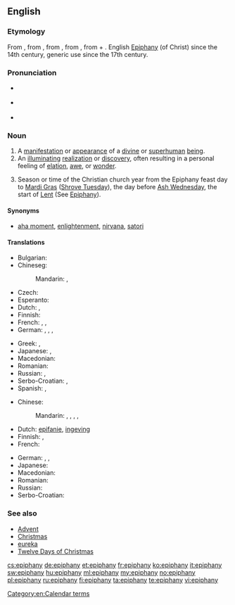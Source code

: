 {{was wotd|2008|March|22}}
{{also|Epiphany}}
==English==

===Etymology===
From {{etyl|fro}} {{term|epyphanie|lang=fro}}, from {{etyl|LL.}} {{term|epiphania|lang=la}}, from {{etyl|grc}} {{term|ἐπιφάνεια||manifestation, striking appearance|tr=epiphaneia|lang=grc|sc=polytonic}}, from {{term|ἐπιφαίνω||I appear, display|tr=epiphainō|lang=grc|sc=polytonic}}, from {{term|ἐπί||upon|tr=epi|lang=grc|sc=polytonic}} + {{term|φαίνω||I shine, appear|tr=phainō|lang=grc|sc=polytonic}}. English [[Epiphany]] (of Christ) since the 14th century, generic use since the 17th century.

===Pronunciation===
* {{a|RP}} {{IPA|/ɪˈpɪf.ə.ni/|/ɛˈpɪf.ə.ni/}}
* {{a|US}} {{IPA|/ɪˈpɪf.ə.ni/|/əˈpɪf.ə.ni/}}
* {{audio|en-us-epiphany.ogg|Audio (US)}}

===Noun===
{{en-noun|epiphanies}}

# A [[manifestation]] or [[appearance]] of a [[divine]] or [[superhuman]] [[being]].
# An [[illuminating]] [[realization]] or [[discovery]], often resulting in a personal feeling of [[elation]], [[awe]], or [[wonder]].
# {{Christianity}} Season or time of the Christian church year from the Epiphany feast day to [[Mardi Gras]] ([[Shrove Tuesday]]), the day before [[Ash Wednesday]], the start of [[Lent]] (See [[Epiphany]]).

====Synonyms====
* {{sense|illuminating realization or discovery}} [[aha moment]], [[enlightenment]], [[nirvana]], [[satori]]

====Translations====
{{trans-top|manifestation or appearance of a divine or superhuman being}}
* Bulgarian: {{t-|bg|богоявление|n|tr=bogojavlénie|sc=Cyrl}}
* Chineseg:
*: Mandarin: {{t|cmn|主顯節|sc=Hani}}, {{t|cmn|主显节|tr=Zhǔxiǎnjié|sc=Hani}}
* Czech: {{t-|cs|zjevení|n}}
* Esperanto: {{t-|eo|epifanio}}
* Dutch: {{t+|nl| verschijning}}, {{t+|nl|openbaring}}
* Finnish: {{t-|fi|ilmestys}}
* French: {{t+|fr|apparition|f}}, {{t+|fr|révélation|f}},{{t+|fr|épifanie|f}}
* German: {{t+|de|Erscheinung|f}}, {{t+|de|Offenbarung|f}}, {{t-|de|Manifestation|f}}, {{t+|de|Epiphanie|f}}
{{trans-mid}}
* Greek: {{t+|el|επιφάνεια|tr=epifáneia|sc=Grek}}, {{t+|el|θεοφάνεια|tr=theofáneia|sc=Grek}}
* Japanese: {{t-|ja|エピファニー|tr=Epifanī|sc=Jpan}}, {{t-|ja|公現祭|tr=こうげんさい, Kōgensai|sc=Jpan}}
* Macedonian: {{t-|mk|богојавление|n|tr=bogojavlénie|sc=Cyrl}}
* Romanian: {{t-|ro|epifanie|n}}
* Russian: {{t+|ru|явление|n|tr=javlénije|sc=Cyrl}}, {{t+|ru|богоявление|f|tr=bogojavlénije|sc=Cyrl}}
* Serbo-Croatian: {{t-|sh|epifanija|f|alt=epifànija}}, {{t-|sh|bogojavljenje|n|alt=bogojávljēnje}}
* Spanish: {{t+|es|epifanía|f}}, {{t+|es|manifestación|f}}
{{trans-bottom}}

{{trans-top|illuminating realization or discovery}}
* Chinese:
*: Mandarin: {{t|cmn|頓悟|sc=Hani}}, {{t|cmn|顿悟|tr=dùnwù|sc=Hani}}, {{t|cmn|洞察|tr=dòngchá|sc=Hani}}, {{t|cmn|領悟|sc=Hani}}, {{t|cmn|领悟|tr=lǐngwù|sc=Hani}}
* Dutch: [[epifanie]], [[ingeving]] {{n}}
* Finnish: {{t-|fi|ahaa-elämys}}, {{t+|fi|valaistus}}
* French: {{t+|fr|illumination}}
{{trans-mid}}
* German: {{t-|de|Erleuchtung|f}}, {{t-|de|Heureka-Moment|m}}, {{t+|de|Aha-Erlebnis|n}}
* Japanese: {{t-|ja|洞察|tr=どうさつ, dōsatsu|sc=Jpan}}
* Macedonian: {{t-|mk|прогледување|n|tr=progledúvanje|sc=Cyrl}}
* Romanian: {{t-|ro|epifanie|n}}
* Russian: {{t+|ru|прозрение|n|tr=prozrénije|sc=Cyrl}}
* Serbo-Croatian: {{t-|sh|epifanija|f|alt=epifànija}}
{{trans-bottom}}

===See also===
* [[Advent]]
* [[Christmas]]
* [[eureka]]
* [[Twelve Days of Christmas]]

[[Category:en:Calendar terms]]

[[cs:epiphany]]
[[de:epiphany]]
[[et:epiphany]]
[[fr:epiphany]]
[[ko:epiphany]]
[[it:epiphany]]
[[sw:epiphany]]
[[hu:epiphany]]
[[ml:epiphany]]
[[my:epiphany]]
[[no:epiphany]]
[[pl:epiphany]]
[[ru:epiphany]]
[[fi:epiphany]]
[[ta:epiphany]]
[[te:epiphany]]
[[vi:epiphany]]